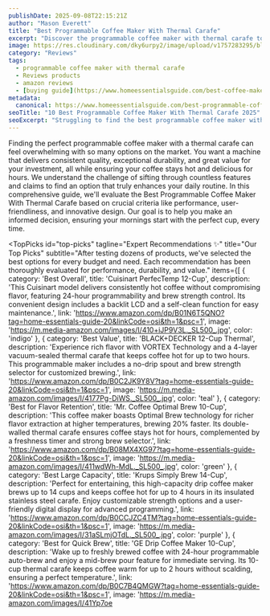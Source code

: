 ```yaml
---
publishDate: 2025-09-08T22:15:21Z
author: "Mason Everett"
title: "Best Programmable Coffee Maker With Thermal Carafe"
excerpt: "Discover the programmable coffee maker with thermal carafe to enhance your experience. Find top solutions based on thorough testing and reviews."
image: https://res.cloudinary.com/dky6urpy2/image/upload/v1757283295/blog_image_1757283294_ftyygy.webp
category: "Reviews"
tags:
  - programmable coffee maker with thermal carafe
  - Reviews products
  - amazon reviews
  - [buying guide](https://www.homeessentialsguide.com/best-coffee-maker-with-pods-and-carafe)
metadata:
  canonical: https://www.homeessentialsguide.com/best-programmable-coffee-maker-with-thermal-carafe
seoTitle: "10 Best Programmable Coffee Maker With Thermal Carafe 2025"
seoExcerpt: "Struggling to find the best programmable coffee maker with thermal carafe? We tested top models to help you find the perfect one for your morning brew."
---
```



Finding the perfect programmable coffee maker with a thermal carafe can feel overwhelming with so many options on the market. You want a machine that delivers consistent quality, exceptional durability, and great value for your investment, all while ensuring your coffee stays hot and delicious for hours. We understand the challenge of sifting through countless features and claims to find an option that truly enhances your daily routine. In this comprehensive guide, we'll evaluate the Best Programmable Coffee Maker With Thermal Carafe based on crucial criteria like performance, user-friendliness, and innovative design. Our goal is to help you make an informed decision, ensuring your mornings start with the perfect cup, every time.

<TopPicks
  id="top-picks"
  tagline="Expert Recommendations ✨"
  title="Our Top Picks"
  subtitle="After testing dozens of products, we've selected the best options for every budget and need. Each recommendation has been thoroughly evaluated for performance, durability, and value."
  items={[
    {
      category: 'Best Overall',
      title: 'Cuisinart PerfecTemp 12-Cup',
      description: 'This Cuisinart model delivers consistently hot coffee without compromising flavor, featuring 24-hour programmability and brew strength control. Its convenient design includes a backlit LCD and a self-clean function for easy maintenance.',
      link: 'https://www.amazon.com/dp/B01N6T5QNO?tag=home-essentials-guide-20&linkCode=osi&th=1&psc=1',
      image: 'https://m.media-amazon.com/images/I/410+iJP9V3L._SL500_.jpg',
      color: 'indigo'
    },
    {
      category: 'Best Value',
      title: 'BLACK+DECKER 12-Cup Thermal',
      description: 'Experience rich flavor with VORTEX Technology and a 4-layer vacuum-sealed thermal carafe that keeps coffee hot for up to two hours. This programmable maker includes a no-drip spout and brew strength selector for customized brewing.',
      link: 'https://www.amazon.com/dp/B0C2JK9Y8V?tag=home-essentials-guide-20&linkCode=osi&th=1&psc=1',
      image: 'https://m.media-amazon.com/images/I/4177Pg-DiWS._SL500_.jpg',
      color: 'teal'
    },
    {
      category: 'Best for Flavor Retention',
      title: 'Mr. Coffee Optimal Brew 10-Cup',
      description: 'This coffee maker boasts Optimal Brew technology for richer flavor extraction at higher temperatures, brewing 20% faster. Its double-walled thermal carafe ensures coffee stays hot for hours, complemented by a freshness timer and strong brew selector.',
      link: 'https://www.amazon.com/dp/B08MX4XG97?tag=home-essentials-guide-20&linkCode=osi&th=1&psc=1',
      image: 'https://m.media-amazon.com/images/I/411wdWh-MdL._SL500_.jpg',
      color: 'green'
    },
    {
      category: 'Best Large Capacity',
      title: 'Krups Simply Brew 14-Cup',
      description: 'Perfect for entertaining, this high-capacity drip coffee maker brews up to 14 cups and keeps coffee hot for up to 4 hours in its insulated stainless steel carafe. Enjoy customizable strength options and a user-friendly digital display for advanced programming.',
      link: 'https://www.amazon.com/dp/B0CCJZC4TM?tag=home-essentials-guide-20&linkCode=osi&th=1&psc=1',
      image: 'https://m.media-amazon.com/images/I/31aSLmjOTdL._SL500_.jpg',
      color: 'purple'
    },
    {
      category: 'Best for Quick Brew',
      title: 'GE Drip Coffee Maker 10-Cup',
      description: 'Wake up to freshly brewed coffee with 24-hour programmable auto-brew and enjoy a mid-brew pour feature for immediate serving. Its 10-cup thermal carafe keeps coffee warm for up to 2 hours without scalding, ensuring a perfect temperature.',
      link: 'https://www.amazon.com/dp/B0C7B4QMGW?tag=home-essentials-guide-20&linkCode=osi&th=1&psc=1',
      image: 'https://m.media-amazon.com/images/I/41Yp7oe